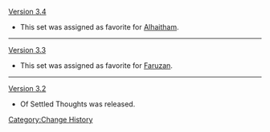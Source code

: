 [[Version 3.4]]
* This set was assigned as favorite for [[Alhaitham]].
----
[[Version 3.3]]
* This set was assigned as favorite for [[Faruzan]].
----
[[Version 3.2]]
* Of Settled Thoughts was released.
<noinclude>[[Category:Change History]]</noinclude>